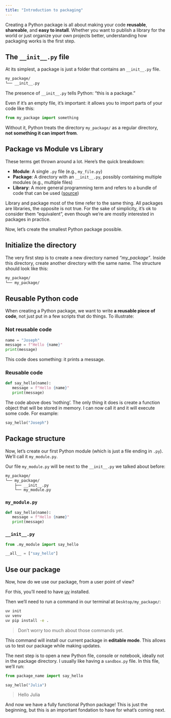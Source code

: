 ```yaml
---
title: "Introduction to packaging"
---
```


Creating a Python package is all about making your code __reusable__, __shareable__, and __easy to install__. Whether you want to publish a library for the world or just organize your own projects better, understanding how packaging works is the first step.


## The `__init__.py` file

At its simplest, a package is just a folder that contains an `__init__.py` file.

```bash
my_package/
└── __init__.py
```

The presence of `__init__.py` tells Python: "this is a package."  

Even if it’s an empty file, it’s important: it allows you to import parts of your code like this:

```python
from my_package import something
```

Without it, Python treats the directory `my_package/` as a regular directory, **not something it can import from**.



## Package vs Module vs Library

These terms get thrown around a lot. Here's the quick breakdown:

- **Module**: A single `.py` file (e.g., `my_file.py`)
- **Package**: A directory with an `__init__.py`, possibly containing multiple modules (e.g., multiple files)
- **Library**: A more general programming term and refers to a bundle of code that can be used ([source](https://www.reddit.com/r/Python/comments/weycrc/comment/iiqy6fi/?utm_source=share&utm_medium=web3x&utm_name=web3xcss&utm_term=1&utm_content=share_button){target="_blank"})

Library and package most of the time refer to the same thing. All packages are libraries, the opposite is not true. For the sake of simplicity, it's ok to consider them "equivalent", even though we're are mostly interested in packages in practice.

Now, let's create the smallest Python package possible.

## Initialize the directory

The very first step is to create a new directory named *"my_package"*. Inside this directory, create another directory with the same name. The structure should look like this:

```markdown
my_package/
└── my_package/
```


## Reusable Python code

When creating a Python package, we want to write **a reusable piece of code**, not just put in a few scripts that do things. To illustrate:

::: {.panel-tabset}

### Not reusable code

```python
name = "Joseph"
message = f"Hello {name}"
print(message)
```

This code does something: it prints a message.

### Reusable code

```python
def say_hello(name):
   message = f"Hello {name}"
   print(message)
```

The code above does 'nothing'. The only thing it does is create a function object that will be stored in memory. I can now call it and it will execute some code. For example:

```python
say_hello("Joseph")
```

:::



## Package structure

Now, let's create our first Python module (which is just a file ending in `.py`). We'll call it `my_module.py`.

Our file `my_module.py` will be next to the `__init__.py` we talked about before:

```markdown
my_package/
└── my_package/
    ├── __init__.py
    └── my_module.py
```

::: {.panel-tabset}

### `my_module.py`

```python
def say_hello(name):
   message = f"Hello {name}"
   print(message)
```

### `__init__.py`

```py
from .my_module import say_hello

__all__ = ["say_hello"]
```

:::

## Use our package

Now, how do we use our package, from a user point of view?

For this, you'll need to have [uv](https://docs.astral.sh/uv/){target="_blank"} installed.

Then we'll need to run a command in our terminal at `Desktop/my_package/`:

```bash
uv init
uv venv
uv pip install -e .
```

> Don't worry too much about those commands yet.

This command will install our current package in **editable mode**. This allows us to test our package while making updates.

The next step is to open a new Python file, console or notebook, ideally not in the package directory. I usually like having a `sandbox.py` file. In this file, we'll run:

```py
from package_name import say_hello

say_hello("Julia")
```

> Hello Julia


And now we have a fully functional Python package! This is just the beginning, but this is an important fondation to have for what's coming next.
